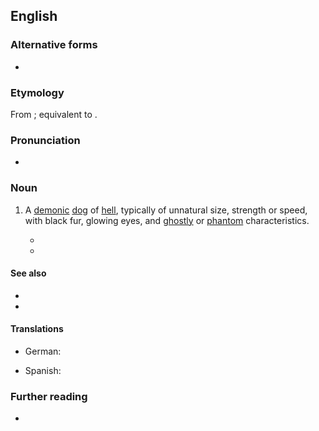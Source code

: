 {{also|hell-hound|hell hound}}
==English==

===Alternative forms===
* {{alter|en|hell hound|hell-hound}}

===Etymology===
From {{inh|en|enm|helle hound}}; equivalent to {{compound|en|hell|hound}}.

===Pronunciation===
* {{IPA|en|/hɛl.haʊnd/}}

===Noun===
{{en-noun}}

# {{lb|en|mythological creature}} A [[demon]]ic [[dog]] of [[hell]], typically of unnatural size, strength or speed, with black fur, glowing eyes, and [[ghostly]] or [[phantom]] characteristics.
#* {{RQ:Shakespeare Richard 3|act=IV|scene=iii|page=195|column=2|passage=From forth the kennell of thy wombe hath crept / A '''Hell-hound''' that doth hunt vs all to death:}}
#* {{RQ:Carlyle French Revolution|volume=I|book=VII|chapter=X|passage=Barricading serves not: fly fast, ye Bodyguards; rabid Insurrection, like the '''hellhound''' Chase, uproaring at your heels!}}

====See also====
* {{l|en|Cerberus}}
* {{l|en|Orthrus}}

====Translations====
{{trans-top|dog of hell}}
* German: {{t|de|Höllenhund|m}}
{{trans-mid}}
* Spanish: {{t+|es|cancerbero|m}}
{{trans-bottom}}

===Further reading===
* {{pedia}}